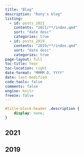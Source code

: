 ---
title: "Blog"
description: "Rony's blog"
listing:
  - id: posts_2021
    contents: "2021/**/index.qmd"
    sort: "date desc"
    categories: true
  - id: posts_2019
    contents: "2019/**/index.qmd"
    sort: "date desc"
    categories: true    
page-layout: full
toc-title: Year
toc-location: right
date-format: "MMMM D, YYYY"
date: last-modified
code-tools: false
comments: false
engine: knitr
freeze: false
---

```{css, echo=FALSE}
#title-block-header .description {
    display: none;
}
```

## 2021

:::{#posts_2021}
:::

## 2019

:::{#posts_2019}
:::

